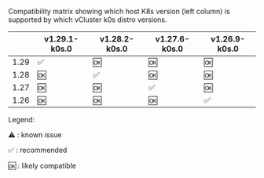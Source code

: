 Compatibility matrix showing which host K8s version (left column) is supported by which vCluster k0s distro versions.

|      |   v1.29.1-k0s.0    |   v1.28.2-k0s.0    |   v1.27.6-k0s.0    |   v1.26.9-k0s.0    |
|------|--------------------|--------------------|--------------------|--------------------|
| 1.29 | :white_check_mark: | :ok:               | :ok:               | :ok:               |
| 1.28 | :ok:               | :white_check_mark: | :ok:               | :ok:               |
| 1.27 | :ok:               | :ok:               | :white_check_mark: | :ok:               |
| 1.26 | :ok:               | :ok:               | :ok:               | :white_check_mark: |


Legend:

:warning: : known issue

:white_check_mark: : recommended

:ok: : likely compatible